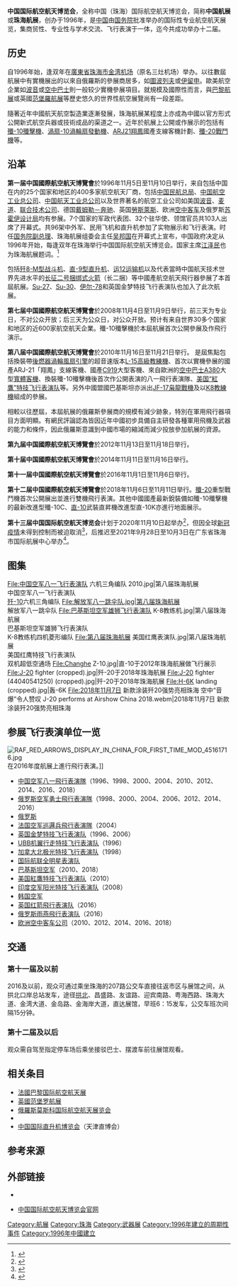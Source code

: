 {{refimprove|time=2016-11-02T09:18:17+00:00}}
{{Infobox recurring event
| name        = 中国国际航空航天博览会<br>China International Aviation & Aerospace Exhibition
| image       =
| caption     = 
| status      = <!-- e.g. defunct, active, inactive ... -->
| genre       =航天博览会
| dates       = 9月
| frequency   = 两年一次
| venue       = [[珠海金湾机场|金湾机场]]
| location    = [[广东省|广东省]][[珠海市|珠海市]]
| coordinates = {{Coord|22|00|25|N|113|22|34|E|type:airport}}
| country     = {{PRC}}
| established = {{start date and age|1996}}
| attendance  = 320,000 (2012)<ref>{{Cite web |url=http://www.airshow.com.cn/cn/AboutUs/Index.html |title=About Airshow China |accessdate=2016-10-28 |archive-date=2014-05-08 |archive-url=https://web.archive.org/web/20140508223850/http://www.airshow.com.cn/cn/AboutUs/Index.html |dead-url=no }}</ref>
| activity    = 特技飞行表演
| organized   = 珠海航展有限公司
| website     = [http://www.airshow.com.cn  airshow.com.cn]
}}
'''中国国际航空航天博览会'''，全称中国（珠海）国际航空航天博览会，简称'''中国航展'''或'''珠海航展'''，创办于1996年，是[[中国|中国]]由[[中華人民共和國國務院|国务院]]批准举办的国际性专业航空航天展览，集商贸性、专业性与学术交流、飞行表演于一体，迄今共成功举办十二届。

== 历史 ==
自1996年始，逢双年在[[廣東省|廣東省]][[珠海市|珠海市]][[珠海金湾机场|金湾机场]]（原名三灶机场）举办。以往數屆航展中有實機展出的以來自俄羅斯的參展商居多，如[[圖波列夫|圖波列夫]]或[[伊留申|伊留申]]。歐美航空企業如[[波音|波音]]或[[空中客車|空中巴士]]則一般较少實機參展項目。就規模及國際性而言，與[[巴黎國際航空航天展|巴黎航展]]或英國[[范堡羅航展|范堡羅航展]]等歷史悠久的世界性航空展覽尚有一段差距。

隨著近年中國航天航空製造業逐漸發展，珠海航展某程度上亦成為中國以官方形式公開新式航空兵器或技術成品的渠道之一。近年於航展上公開或作展示的包括有[[殲-10|殲-10殲擊機]]、[[渦扇-10|渦扇-10]][[渦輪扇發動機|渦輪扇發動機]]、[[ARJ21|ARJ21翔鳳]]國產支線客機計劃、[[殲-20戰鬥機|殲-20戰鬥機]]等。

== 沿革 ==
'''第一届中国國際航空航天博覽會'''於1996年11月5日至11月10日举行，来自包括中国在内的25个国家和地区的400多家航空航天厂商，包括[[中国民航总局|中国民航总局]]、[[中國航空工業集團|中国航空工业总公司]]、[[中国航天工业总公司|中国航天工业总公司]]以及世界著名的航空工业公司如美国[[波音|波音]]、[[麦道|麦道]]、[[联合技术公司|联合技术公司]]、德国[[丹拿|戴姆勒－奔驰]]、英国[[勞斯萊斯|勞斯萊斯]]、欧洲[[空中客车|空中客车]]及俄罗斯[[苏霍伊设计局|苏霍伊设计局]]均有参展。7个国家的军政代表团、32个驻华使、领馆官员共103人出席了开幕式。共96架中外军、民用飞机和直升机参加了实物展示和飞行表演。时任[[国务院副总理|国务院副总理]]、珠海航展组委会主任[[吴邦国|吴邦国]]在开幕式上宣布，中国政府决定从1996年开始，每逢双年在珠海举行中国国际航空航天博览会。国家主席[[江泽民|江泽民]]也为珠海航展题词。<ref>{{cite web|url= http://www.zhongguohangzhan.com/zh-cn/lijiehangzhan_5/84663766.html|title= 1996年第一届珠海航展|access-date= 2021-10-11|archive-date= 2021-10-11|archive-url= https://web.archive.org/web/20211011081345/http://www.zhongguohangzhan.com/zh-cn/lijiehangzhan_5/84663766.html}}</ref>

包括[[殲-8|歼8-M型战斗机]]、[[直-9|直-9型直升机]]、[[運-12|运12运输机]]以及代表當時中国航天技术世界先进水平的[[長征二號運載火箭|长征二号捆绑式火箭]]（长二捆）等中國產航空航天飛行器參展了本首屆航展。[[蘇-27戰鬥機|Su-27]]、[[蘇-30戰鬥機|Su-30]]、[[伊留申-76|伊尔-78]]和英国金梦特技飞行表演队也加入了此次航展。

'''第七届中国國際航空航天博覽會'''於2008年11月4日至11月9日举行，前三天为专业日，不对公众开放；后三天为公众日，对公众开放。预计有来自世界30多个国家和地区的近600家航空航天企業。殲-10殲擊機於本屆航展首次公開參展及作飛行演示。

'''第八届中国國際航空航天博覽會'''於2010年11月16日至11月21日举行。 是屆焦點包括換裝帶[[後燃器|後燃器]][[渦輪扇發動機|渦輪風扇引擎]]的超音速版本[[L-15獵鷹教練機|L-15高級教練機]]、首次以實機參展的國產ARJ-21「翔鳳」支線客機、國產[[C919|C919]]大型客機、來自歐洲的[[空中巴士|空中巴士]][[空中巴士A380|A380]]大型[[寬體客機|寬體客機]]、換裝殲-10殲擊機後首次作公開表演的八一飛行表演隊、[[美国“紅鷹”特技飞行表演队|美国“紅鷹”特技飞行表演队]]等。另外中國盟國巴基斯坦亦派出[[梟龍戰機|JF-17枭龍戰機]]及以[[K8教練機|K8教練機]]組成的{{link-en|巴基斯坦空軍飛行表演隊|Sherdils|巴基斯坦空軍飛行表演隊}}參展。

相較以往歷屆，本屆航展的俄羅斯參展商的規模有減少跡象，特別在軍用飛行器項目方面明顯。有網民評論認為皆因近年中國初步具備自主研發各種軍用飛機及武器的能力和條件，因此俄羅斯意識到中國市場的縮減而減少投放參加航展的資源。

'''第九届中国國際航空航天博覽會'''於2012年11月13日至11月18日举行。

'''第十届中国國際航空航天博覽會'''於2014年11月11日至11月16日举行。

'''第十一届中国國際航空航天博覽會'''於2016年11月1日至11月6日举行。

'''第十二届中国國際航空航天博覽會'''於2018年11月6日至11月11日举行。[[殲-20|殲-20]]重型戰鬥機首次公開展出並進行雙機飛行表演。其他中國國產最新銳裝備如殲-10殲擊機的最新改進型殲-10C、[[直-10|直-10]]武裝直昇機改進型直-10K亦進行地面展示。

'''第十三届中国国际航空航天博览会'''计划于2020年11月10日起举办<ref>{{Cite web|title=定了！2020年珠海航展11月10日起举办|url=https://www.sohu.com/a/398318070_267106|accessdate=2020-09-09|author=|date=|format=|publisher=|language=zh|archiveurl=https://web.archive.org/web/20200909093427/https://www.sohu.com/a/398318070_267106|archivedate=2020-09-09|dead-url=yes}}</ref>，但因全球[[新冠疫情|新冠疫情]]未得到控制而被迫取消<ref>{{Cite web|title=珠海航展主办方：因国外防控疫情不力，今年航展确定取消|url=https://3w.huanqiu.com/a/5e93e2/3zoXRmUwLI4?agt=20|accessdate=2020-09-09|author=|date=2020-09-09|format=|publisher=环球网|language=zh|archiveurl=https://web.archive.org/web/20200909092925/https://3w.huanqiu.com/a/5e93e2/3zoXRmUwLI4?agt=20|archivedate=2020-09-09|dead-url=no}}</ref>，后推迟至2021年9月28日至10月3日在广东省珠海市国际航展中心举办<ref>{{Cite web|title=官宣：【第十三届中国国际航空航天博览会公告】|url=https://weibo.com/3919353971/KceOoFVWA|accessdate=2021-04-23|author=中国国际航空航天博览会|date=2021-04-23|publisher=2021-04-23|archiveurl=https://archive.today/20210423145517/https://weibo.com/3919353971/KceOoFVWA?type=comment%23_rnd1619189748116|archivedate=2021-04-23}}</ref>。

== 图集 ==
<gallery>
File:中国空军八一飞行表演队 六机三角编队 2010.jpg|第八届珠海航展<br>中国空军八一飞行表演队<br>[[歼-10|歼-10]]六机三角编队
File:解放军八一跳伞队.jpg|第八届珠海航展<br>解放军八一跳伞队
File:巴基斯坦空军雄狮飞行表演队 K-8教练机.jpg|第八届珠海航展<br>巴基斯坦空军雄狮飞行表演队<br>K-8教练机四机菱形编队
File:第八届珠海航展 美国红鹰表演队.jpg|第八届珠海航展<br>美国红鹰特技飞行表演队<br>双机超低空通场
File:Changhe Z-10.jpg|直-10于2012年珠海航展做飞行展示
File:J-20 fighter (cropped).jpg|歼-20于2018年珠海航展
File:J-20 fighter (44040541250) (cropped).jpg|歼-20于2018年珠海航展
File:H-6K landing (cropped).jpg|轰-6K
File:2018年11月7日 新款涂装歼20强势亮相珠海 空中“音爆”令人赞叹 J-20 performs at Airshow China 2018.webm|2018年11月7日 新款涂装歼20强势亮相珠海
</gallery>

== 参展飞行表演单位一览 ==
[[File:RAF_RED_ARROWS_DISPLAY_IN_CHINA_FOR_FIRST_TIME_MOD_45161716.jpg|thumb]]在2016年度航展上進行飛行表演。]]

*[[中国人民解放军空军|中国空军]][[八一飛行表演隊|八一飛行表演隊]]（1996、1998、2000、2004、2010、2012、2014、2016、2018）
*[[俄罗斯空军|俄罗斯空军]][[俄罗斯勇士飞行表演队|勇士飛行表演隊]]（1998、2000、2004、2006、2012、2014、2016）
*[[俄罗斯|俄罗斯]]{{le|格洛莫夫飞行研究院|Gromov Flight Research Institute}}
*[[法国空军|法国空军]][[巡邏兵飛行表演隊|巡邏兵飛行表演隊]]（2004）
*[[英国|英国]][[金梦特技飞行表演队|金梦特技飞行表演队]]（1996、2006）
*[[UBB机翼行走特技飞行表演队|UBB机翼行走特技飞行表演队]]（1996）
*[[加拿大|加拿大]][[北极光特技飞行表演队|北极光特技飞行表演队]]（1998）
*[[国际航联|国际航联]][[国际航联全明星表演队|全明星表演队]]
*[[巴基斯坦空军|巴基斯坦空军]]{{link-en|巴基斯坦空軍飛行表演隊|Sherdils|飛行表演队}}（2010、2018）
*[[美国|美国]][[紅鷹特技飞行表演队|紅鷹特技飞行表演队]]（2010）
*[[印度空军|印度空军]][[阳光特技飞行表演队|阳光特技飞行表演队]]（2008）
*[[韩国空军|韩国空军]]{{link-en|黑鹰特技飞行表演队|Black Eagles|黑鹰特技飞行表演队}}
*[[英国|英国]][[红箭飛行表演队|红箭飛行表演队]]（2016）
*[[俄罗斯|俄罗斯]][[雨燕飛行表演队|雨燕飛行表演队]]（2016）
*[[欧洲|欧洲]][[空中客车公司|空中客车公司]]（2010、2012、2014、2016、2018）

== 交通 ==
===第十一届及以前===
2016及以前，观众可通过乘坐珠海的207路公交车直接往返市区与展馆之间，从拱北口岸总站发车，途径[[拱北|拱北]]、昌盛路、友谊路、迎宾南路、粤海西路、珠海大道、金湾大道、金岛路、金海岸大道，直达展馆，早班6：15发车，公交车班次间隔15分钟。
===第十二届及以后===
观众需自驾至指定停车场后乘坐接驳巴士、摆渡车前往展馆观看。

== 相关条目 ==
*[[法國|法國]][[巴黎国际航空航天展|巴黎国际航空航天展]]
*[[英國|英國]][[范堡罗航展|范堡罗航展]]
*[[俄羅斯|俄羅斯]][[莫斯科国际航空航天展览会|莫斯科国际航空航天展览会]]
*{{le|新加坡国际航空航天展|Singapore Airshow}}
*[[中国国际直升机博览会|中国国际直升机博览会]]（天津直博会）

== 参考来源 ==
{{Reflist}}

== 外部链接 ==
{{Commonscat|China International Aviation & Aerospace Exhibition}}

* {{Sinaweibo|3919353971}}

*[http://www.airshow.com.cn/ 中国国际航空航天博览会官网]{{Wayback|url=http://www.airshow.com.cn/ |date=20070226133308 }}

{{International Airshows}}

[[Category:航展|Category:航展]]
[[Category:珠海|Category:珠海]]
[[Category:武器展|Category:武器展]]
[[Category:1996年建立的周期性事件|Category:1996年建立的周期性事件]]
[[Category:1996年中國建立|Category:1996年中國建立]]